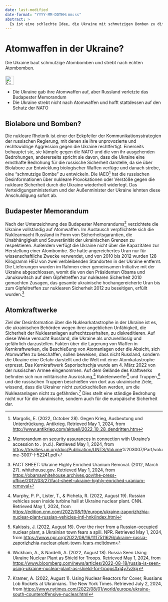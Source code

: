 ```yaml
---
date: last-modified
date-format: "YYYY-MM-DDTHH:mm:ss"
abstract: > 
  Es ist eine schlechte Idee, die Ukraine mit schmutzigen Bomben zu diffamieren: Die Ukraine hat ihre Atombomben abgegeben und Russland hat das Budapester Memorandum gebrochen.
---
```


# Atomwaffen in der Ukraine? {#sec-nukes-ukraine}

::: {.callout-caution title="Mythos"}
Die Ukraine baut schmutzige Atombomben und strebt nach echten Atombomben.
[<br></br>![Suche nach Stichwort in EUvsDisinfo](../all_common_img/EUvsDisinfo_400x240.jpg){height=2em}](https://euvsdisinfo.eu/disinformation-cases/?text=(Ukraine%7CKyiv%7CKiev)%20(dirty%20bomb%7C(nukes%7Cnuclear))&sort=relevance)
:::

::: {.callout-tip title="Wahrheit"}
- Die Ukraine gab ihre Atomwaffen auf, aber Russland verletzte das Budapester Memorandum
- Die Ukraine strebt nicht nach Atomwaffen und hofft stattdessen auf den Schutz der NATO
:::

## Biolabore und Bomben?

Die nukleare Rhetorik ist einer der Eckpfeiler der Kommunikationsstrategien der russischen Regierung, mit denen sie ihre unprovozierte und rechtswidrige Aggression gegen die Ukraine rechtfertigt. Einerseits behauptet sie, sie kämpfe gegen die NATO und die von ihr ausgehenden Bedrohungen, andererseits spricht sie davon, dass die Ukraine eine ernsthafte Bedrohung für die russische Sicherheit darstelle, da sie über Biolabore zur Entwicklung biologischer Waffen verfüge und danach strebe, eine "schmutzige Bombe" zu entwickeln. Die IAEO[^nukes-ukraine.de-1] hat die russischen Desinformationen über nukleare Provokationen oder Verstöße gegen die nukleare Sicherheit durch die Ukraine wiederholt widerlegt. Das Verteidigungsministerium und der Außenminister der Ukraine lehnten diese Anschuldigung sofort ab. 

## Budapester Memorandum {#sec-nukes-ukraine-budapestmemorandum}

Nach der Unterzeichnung des Budapester Memorandums[^nukes-ukraine.de-2] verzichtete die Ukraine vollständig auf Atomwaffen. Im Austausch verpflichtete sich die Nuklearmacht Russland in Form von Sicherheitsgarantien, die Unabhängigkeit und Souveränität der ukrainischen Grenzen zu respektieren. Außerdem verfügt die Ukraine nicht über die Kapazitäten zur Herstellung einer Atombombe. Sie hatte angereichertes Uran nur für wissenschaftliche Zwecke verwendet, und von 2010 bis 2012 wurden 128 Kilogramm HEU von zwei verbleibenden Standorten in der Ukraine entfernt. Die Lieferungen wurden im Rahmen einer gemeinsamen Initiative mit der Ukraine abgeschlossen, womit die von den Präsidenten Obama und Janukowitsch auf dem Gipfeltreffen zur nuklearen Sicherheit 2010 gemachten Zusagen, das gesamte ukrainische hochangereicherte Uran bis zum Gipfeltreffen zur nuklearen Sicherheit 2012 zu beseitigen, erfüllt wurden.[^nukes-ukraine.de-3]

## Atomkraftwerke

Ziel der Desinformation über die Nuklearkatastrophe in der Ukraine ist es, die ukrainischen Behörden wegen ihrer angeblichen Unfähigkeit, die Sicherheit der Nuklearanlagen aufrechtzuerhalten, zu diskreditieren. Auf diese Weise versucht Russland, die Ukraine als unzuverlässig und gefährlich darzustellen. Fakten über die Lagerung von Waffen in Kernkraftwerken, die Beschießung von Atomanlagen oder die Absicht, sich Atomwaffen zu beschaffen, sollen beweisen, dass nicht Russland, sondern die Ukraine eine Gefahr darstellt und die Welt mit einer Atomkatastrophe erpresst. Das Kernkraftwerk Saporischschja wurde am 4\. März 2022 von der russischen Armee eingenommen. Auf dem Gelände des Kraftwerks befinden sich nun militärische Ausrüstung,[^nukes-ukraine.de-4] Raketenwerfer[^nukes-ukraine.de-5] und Truppen,[^nukes-ukraine.de-6] und die russischen Truppen beschießen von dort aus ukrainische Ziele, wissend, dass die Ukrainer nicht zurückschießen werden, um die Nuklearanlagen nicht zu gefährden.[^nukes-ukraine.de-7] Dies stellt eine ständige Bedrohung nicht nur für die ukrainische, sondern auch für die europäische Sicherheit dar.


[^nukes-ukraine.de-1]:  Margolis, E. (2022, October 28). Gegen Krieg, Ausbeutung und Unterdrückung. Antikrieg. Retrieved May 1, 2024, from [http://www.antikrieg.com/aktuell/2022\_10\_28\_dendritten.htm](http://www.antikrieg.com/aktuell/2022_10_28_dendritten.htm) 

[^nukes-ukraine.de-2]: Memorandum on security assurances in connection with Ukraine’s accession to . (n.d.). Retrieved May 1, 2024, from [https://treaties.un.org/doc/Publication/UNTS/Volume](https://treaties.un.org/doc/Publication/UNTS/Volume)%203007/Part/volume-3007-I-52241.pdf

[^nukes-ukraine.de-3]:  FACT SHEET: Ukraine Highly Enriched Uranium Removal. (2012, March 27). whitehouse.gov. Retrieved May 1, 2024, from [https://obamawhitehouse.archives.gov/the-press-office/2012/03/27/fact-sheet-ukraine-highly-enriched-uranium-removal](https://obamawhitehouse.archives.gov/the-press-office/2012/03/27/fact-sheet-ukraine-highly-enriched-uranium-removal)

[^nukes-ukraine.de-4]:  Murphy, P. P., Lister, T., & Picheta, R. (2022, August 19). Russian vehicles seen inside turbine hall at Ukraine nuclear plant. CNN. Retrieved May 1, 2024, from [https://edition.cnn.com/2022/08/19/europe/ukraine-zaporizhzhia-nuclear-plant-russian-vehicles-intl-hnk/index.html](https://edition.cnn.com/2022/08/19/europe/ukraine-zaporizhzhia-nuclear-plant-russian-vehicles-intl-hnk/index.html) 

[^nukes-ukraine.de-5]:  Kakissis, J. (2022, August 16). Over the river from a Russian-occupied nuclear plant, a Ukrainian town fears a spill. NPR. Retrieved May 1, 2024, from [https://www.npr.org/2022/08/16/1117511626/ukraine-russia-zaporizhzhia-nuclear-plant-town-fears-meltdown](https://www.npr.org/2022/08/16/1117511626/ukraine-russia-zaporizhzhia-nuclear-plant-town-fears-meltdown) 

[^nukes-ukraine.de-6]:  Wickham, A., & Nardelli, A. (2022, August 18). Russia Seen Using Ukraine Nuclear Plant as Shield for Troops. Retrieved May 1, 2024, from [https://www.bloomberg.com/news/articles/2022-08-18/russia-is-seen-using-ukraine-nuclear-plant-as-shield-for-troops\#xj4y7vzkg](https://www.bloomberg.com/news/articles/2022-08-18/russia-is-seen-using-ukraine-nuclear-plant-as-shield-for-troops#xj4y7vzkg) 

[^nukes-ukraine.de-7]:  Kramer, A. (2022, August 1). Using Nuclear Reactors for Cover, Russians Lob Rockets at Ukrainians. The New York Times. Retrieved July 2, 2024, from [https://www.nytimes.com/2022/08/01/world/europe/ukraine-south-counteroffensive-nuclear.html](https://www.nytimes.com/2022/08/01/world/europe/ukraine-south-counteroffensive-nuclear.html)
